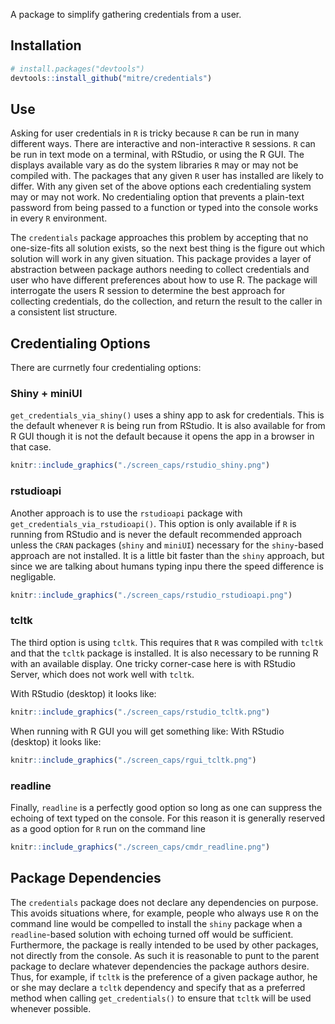A package to simplify gathering credentials from a user.

## Installation

```r
# install.packages("devtools")
devtools::install_github("mitre/credentials")
```

## Use

Asking for user credentials in `R` is tricky because `R` can be run in many different ways. There are interactive and non-interactive `R` sessions. `R` can be run in text mode on a terminal, with RStudio, or using the R GUI. The displays available vary as do the system libraries `R` may or may not be compiled with. The packages that any given `R` user has installed are likely to differ. With any given set of the above options each credentialing system may or may not work. No credentialing option that prevents a plain-text password from being passed to a function or typed into the console works in every `R` environment. 

The `credentials` package approaches this problem by accepting that no one-size-fits all solution exists, so the next best thing is the figure out which solution will work in any given situation.
This package provides a layer of abstraction between package authors needing to collect credentials and user who have different preferences about how to use R.
The package will interrogate the users R session to determine the best approach for collecting credentials, do the collection, and return the result to the caller in a consistent list structure.

## Credentialing Options

There are currnetly four credentialing options:  

### Shiny + miniUI

`get_credentials_via_shiny()` uses a shiny app to ask for credentials. This is the default whenever `R` is being run from RStudio. It is also available for from R GUI though it is not the default because it opens the app in a browser in that case.

```r
knitr::include_graphics("./screen_caps/rstudio_shiny.png")
```

### rstudioapi

Another approach is to use the `rstudioapi` package with `get_credentials_via_rstudioapi()`. This option is only available if `R` is running from RStudio and is never the default recommended approach unless the `CRAN` packages (`shiny` and `miniUI`) necessary for the `shiny`-based approach are not installed. It is a little bit faster than the `shiny` approach, but since we are talking about humans typing inpu there the speed difference is negligable. 

```r
knitr::include_graphics("./screen_caps/rstudio_rstudioapi.png")
```

### tcltk

The third option is using `tcltk`. This requires that `R` was compiled with `tcltk` and that the `tcltk` package is installed. It is also necessary to be running R with an available display. One tricky corner-case here is with RStudio Server, which does not work well with `tcltk`.

With RStudio (desktop) it looks like:
```r
knitr::include_graphics("./screen_caps/rstudio_tcltk.png")
```

When running with R GUI you will get something like:
With RStudio (desktop) it looks like:
```r
knitr::include_graphics("./screen_caps/rgui_tcltk.png")
```

### readline

Finally, `readline` is a perfectly good option so long as one can suppress the echoing of text typed on the console. For this reason it is generally reserved as a good option for `R` run on the command line

```r
knitr::include_graphics("./screen_caps/cmdr_readline.png")
```


## Package Dependencies

The `credentials` package does not declare any dependencies on purpose. This avoids situations where, for example, people who always use `R` on the command line would be compelled to install the `shiny` package when a `readline`-based solution with echoing turned off would be sufficient. Furthermore, the package is really intended to be used by other packages, not directly from the console. As such it is reasonable to punt to the parent package to declare whatever dependencies the package authors desire. Thus, for example, if `tcltk` is the preference of a given package author, he or she may declare a `tcltk` dependency and specify that as a preferred method when calling `get_credentials()` to ensure that `tcltk` will be used whenever possible.